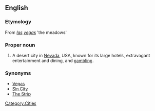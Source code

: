 ==English==
{{wikipedia}}
===Etymology===
From {{Sp.}} ''[[las]] [[vegas]]'' 'the meadows'

===Proper noun===
{{en-proper-noun}}

# A desert city in [[Nevada]], USA, known for its large hotels, extravagant entertainment and dining, and [[gambling]].

===Synonyms===
*[[Vegas]]
*[[Sin City]]
*[[The Strip]]
[[Category:Cities]]